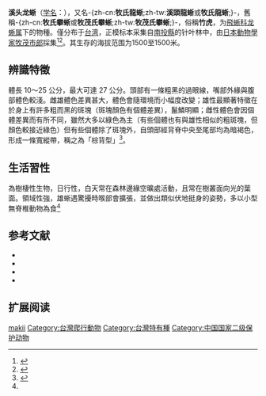 {{noteTA
|T=zh-cn:溪头龙蜥; zh-tw:牧氏攀蜥; zh-hk:溪頭龍蜥;
|1=zh-cn:溪头龙蜥; zh-tw:牧氏攀蜥; zh-hk:溪頭龍蜥;
|2=zh-cn:爬行纲; zh-tw:爬蟲綱;
}}
{{Speciesbox
| genus = Diploderma
| species = makii
| name = 溪头龙蜥
| authority = ([[太田英利|Ota]], 1989)
}}

'''溪头龙蜥'''（[[学名|学名]]：{{lang|la|''Diploderma makii''}}），又名-{zh-cn:'''牧氏龍蜥''';zh-tw:'''溪頭龍蜥'''或'''牧氏龍蜥''';}-，舊稱-{zh-cn:'''牧氏攀蜥'''或'''牧茂氏攀蜥''';zh-tw:'''牧茂氏攀蜥''';}-，俗稱'''竹虎'''，为[[飛蜥科|飛蜥科]][[龙蜥属|龙蜥属]]下的物種。僅分布于[[台湾|台湾]]，正模标本采集自[[南投縣|南投縣]]的针叶林中，由[[日本|日本]][[動物學家|動物學家]][[牧茂市郎|牧茂市郎]]採集<ref>{{cite journal | author = Hidetoshi Ota | title = A new species of Japalura （Agamidae：Lacertilia：Reptilia） from Taiwan | journal = Copeia | volume = 1989（3） | pages = 569–576 | year = 1989 | url = }}</ref><ref>{{TaiBNET| zh= 牧氏攀蜥 | id= 380623 | binomial=  Japalura makii | authority= Ota, 1989 | var= | accessdate=2013-01-24}}</ref>。其生存的海拔范围为1500至1500米。

== 辨識特徵 ==
體長 10～25 公分，最大可達 27 公分。頭部有一條粗黑的過眼線，嘴部外緣與腹部體色較淺。雌雄體色差異甚大，體色會隨環境而小幅度改變；雄性最顯著特徵在於身上有許多粗而黑的斑塊（斑塊顏色有個體差異），鬣鱗明顯；雌性體色會因個體差異而有所不同，雖然大多以綠色為主（有些個體也有與雄性相似的粗斑塊，但顏色較接近綠色）但有些個體除了斑塊外，自頭部經背脊中央至尾部均為暗褐色，形成一條寬縱帶，稱之為「棕背型」<ref name=ET6077>{{cite web | url = http://nrch.culture.tw/twpedia.aspx?id=6077 | title = 牧氏攀蜥（茂氏攀蜥） | author = 台灣大百科全書 | accessdate = 2009-09-09 | archive-date = 2016-03-07 | archive-url = https://web.archive.org/web/20160307024902/http://nrch.culture.tw/twpedia.aspx?id=6077 | dead-url = no }}</ref>。

== 生活習性 ==
為樹棲性生物，日行性，白天常在森林邊緣空曠處活動，且常在樹叢面向光的葉面。領域性強，雄蜥遇驚擾時喉部會擴張，並做出類似伏地挺身的姿勢，多以小型無脊椎動物為食<ref name=ET6077/>

== 参考文献 ==
{{reflist}}
{{refbegin}}
* {{cite journal | author = Barts M. & Wilms T. | title = Die Agamen der Welt | journal = Draco | volume = 4（14） | pages = 4–22 | year = 2003 | url = }}
* {{cite book | author = 呂光洋, 杜銘章 & 向高世 | title = 臺灣兩棲爬行動物圖鑑 | publisher = 大自然雜誌社 | year = 1999  | url = | isbn = }}
* {{cite book | author = 向高世 | title = 台灣蜥蜴自然誌 | publisher = 天下文化 | year = 2001/2008  | url = | isbn = 978-986-2162-18-7 }}
* {{cite book | author = 向高世, 李鵬翔 & 楊懿如 | title = 台灣兩棲爬行類圖鑑 | publisher = 貓頭鷹出版社 | year = 2009  | url = | isbn = 978-986-6651-95-3 }}
{{refend}}

== 扩展阅读 ==
{{refbegin}}
{{wikispecies-inline|Japalura makii|溪头龙蜥}}
{{refend}}

{{Taxonbar}}

[[Category:攀蜥屬|makii]]
[[Category:台灣爬行動物|Category:台灣爬行動物]]
[[Category:台灣特有種|Category:台灣特有種]]
[[Category:中国国家二级保护动物|Category:中国国家二级保护动物]]